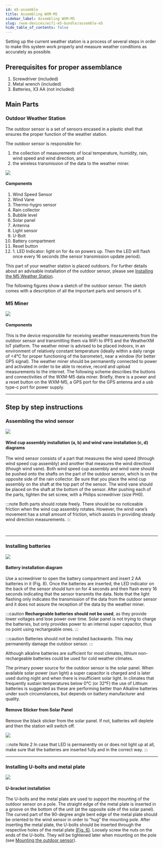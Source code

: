```yaml
---
id: m5-assemble
title: Assembling WXM-M5
sidebar_label: Assembling WXM-M5
slug: /wxm-devices/wifi-m5-bundle/assemble-m5
hide_table_of_contents: false
---
```



Setting up the current weather station is a process of several steps in order to make this system work properly
and measure weather conditions as accurately as possible.

## Prerequisites for proper assemblance

1. Screwdriver (included)
1. Metal wrench (included)
1. Batteries, X3 AA (not included)

## Main Parts

### Outdoor Weather Station

The outdoor sensor is a set of sensors encased in a plastic shell that ensures the proper function of the weather station.

The outdoor sensor is responsible for:

1. the collection of measurements of local temperature, humidity, rain, wind speed and wind direction, and
1. the wireless transmission of the data to the weather miner.

<section class="explanation two-columns">
  <img src={useBaseUrl("img/wxm-devices/wifi-m5-bundle/ws1000a_b-parts.svg")} />
  <div>
    <h4>Components</h4>
    <ol>
      <li>Wind Speed Sensor</li>
      <li>Wind Vane</li>
      <li>Thermo-hygro sensor</li>
      <li>Rain collector</li>
      <li>Bubble level</li>
      <li>Solar panel</li>
      <li>Antenna</li>
      <li>Light sensor</li>
      <li>U-Bolt</li>
      <li>Battery compartment</li>
      <li>Reset button</li>
      <li>1. LED Indicator: light on for 4s on powers up. Then the LED will flash once every 16 seconds (the sensor transmission update period).</li>
    </ol>
  </div>
</section>

This part of your weather station is placed outdoors.
For further details about an advisable installation of the outdoor sensor, please see [Installing the M5 Weather Station](/wxm-devices/wifi-m5-bundle/install-weather-station).

The following figures show a sketch of the outdoor sensor. The sketch comes with a description of all the important parts and sensors of it.


### M5 Miner

<section class="explanation">
  <img src={useBaseUrl("img/wxm-devices/wifi-m5-bundle/m5-contents.svg")} />
  <div>
    <h4>Components</h4>
    <p>
      This is the device responsible for receiving weather measurements from the outdoor sensor and transmitting them via WiFi to IPFS and the WeatherXM IoT platform.
      The weather miner is advised to be placed indoors, in an environment of relatively constant temperature (ideally within a daily range of &#60;4°C for proper functioning of the barometer),
      near a window (for better GPS signal). The weather miner should be permanently connected to power and activated in order to be able to receive, record and upload measurements to the internet.
      The following scheme describes the buttons and connectivities of the WXM-M5 data miner. Briefly, there is a power and a reset button on the WXM-M5, a GPS port for the GPS antenna and a usb type-c port for power supply.
    </p>
  </div>
</section>

<hr/>

## Step by step instructions

### Assembling the wind sensor

<section class="explanation">
  <img src={useBaseUrl("img/wxm-devices/wifi-m5-bundle/ws1000-wind-vane-assembly.svg")} />
  <div>
    <h4>Wind cup assembly installation (a, b) and wind vane installation (c, d) diagrams</h4>
    <p>The wind sensor consists of a part that measures the wind speed (through wind speed cup assembly)
      and another that measures the wind direction (though wind vane).
      Both wind speed cup assembly and wind vane should be pushed onto the shafts on the part of the outdoor sensor,
      which is on the opposite side of the rain collector. Be sure that you place the wind cup assembly on the shaft at the top part of the sensor.
      The wind vane should be placed on the shaft at the bottom of the sensor.
      After pushing each of the parts, tighten the set screw, with a Philips screwdriver (size PH0).
    </p>
  </div>
</section>

:::note
Both parts should rotate freely. There should be no noticeable friction when the wind cup assembly rotates.
However, the wind vane’s movement has a small amount of friction, which assists in providing steady wind direction measurements.
:::

<br/>
<hr/>

### Installing batteries

<div class="control">
  <img src={useBaseUrl("img/wxm-devices/wifi-m5-bundle/battery-installation.svg")} />
</div>

#### Battery installation diagram

Use a screwdriver to open the battery compartment and insert 2 AA batteries in it (Fig. 8).
Once the batteries are inserted, the LED indicator on the back of the sensor should turn on for 4 seconds
and then flash every 16 seconds indicating that the sensor transmits the data.
Note that the light flashing only indicates the transmission of the data from the outdoor sensor
and it does not assure the reception of the data by the weather miner.

:::caution
**Rechargeable batteries should not be used**, as they provide lower voltages and lose power over time.
Solar panel is not trying to charge the batteries, but only provides power to an internal super capacitor,
thus no point using rechargeable ones.
:::

:::caution
Batteries should not be installed backwards. This may permanently damage the outdoor sensor.
:::

Although alkaline batteries are sufficient for most climates, lithium non-rechargeable batteries could be used for cold weather climates.

The primary power source for the outdoor sensor is the solar panel. When available solar power (sun light) a super capacitor is charged
and is later used during night and when there is insufficient solar light.
In climates that frequently sustain temperatures below 0°C (or 32°F) the use of Lithium batteries is suggested
as these are performing better than Alkaline batteries under such circumstances, but depends on battery manufacturer and quality.

#### Remove Sticker from Solar Panel

Remove the black sticker from the solar panel. If not, batteries will deplete and then the station will switch off.
<div class="control">
  <img src={useBaseUrl("img/wxm-devices/wifi-m5-bundle/remove-sticker.png")} />
</div>

:::note Note 2
In case that LED is permanently on or does not light up at all,
make sure that the batteries are inserted fully and in the correct way.
:::

<hr/>

### Installing U-bolts and metal plate

<div class="control">
  <img src={useBaseUrl("img/wxm-devices/wifi-m5-bundle/u-bracket-installation.svg")} />
</div>

#### U-bracket installation

The U-bolts and the metal plate are used to support the mounting of the outdoor sensor on a pole.
The straight edge of the metal plate is inserted in a groove on the bottom of the unit (at the opposite side of the solar panel).
The curved part of the 90-degree angle bent edge of the metal plate should be oriented to the wind sensor in order to “hug” the mounting pole.
After inserting the metal plate, the U-bolts should be inserted through the respective holes of the metal plate [(Fig. 6)](/wxm-devices/wifi-m5-bundle/setup-weather-station#figure-6).
Loosely screw the nuts on the ends of the U-bolts. They will be tightened later when mounting on the pole (see [Mounting the outdoor sensor](/wxm-devices/wifi-m5-bundle/setup-weather-station#mounting-the-outdoor-sensor)).

<br/>
